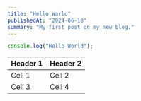 ```yaml
---
title: "Hello World"
publishedAt: "2024-06-18"
summary: "My first post on my new blog."
---
```


```jsx
console.log("Hello World");
```

| Header 1 | Header 2 |
| -------- | -------- |
| Cell 1   | Cell 2   |
| Cell 3   | Cell 4   |
